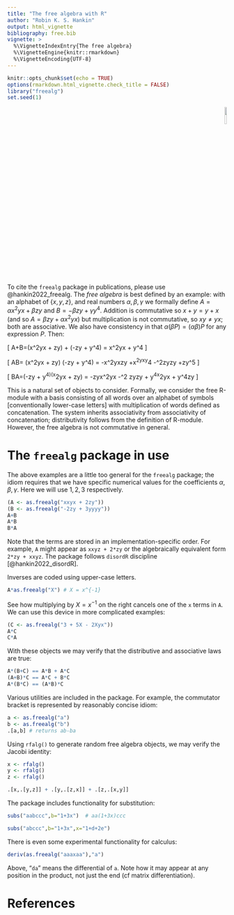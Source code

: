 ```yaml
---
title: "The free algebra with R"
author: "Robin K. S. Hankin"
output: html_vignette
bibliography: free.bib
vignette: >
  %\VignetteIndexEntry{The free algebra}
  %\VignetteEngine{knitr::rmarkdown}
  %\VignetteEncoding{UTF-8}
---
```



```r
knitr::opts_chunk$set(echo = TRUE)
options(rmarkdown.html_vignette.check_title = FALSE)
library("freealg")
set.seed(1)
```

<p style="text-align: right;">
![](`r system.file("help/figures/freealg.png", package = "freealg")`){width=10%}
</p>

To cite the `freealg` package in publications, please use @hankin2022_freealg.
The _free algebra_ is best defined by an example: with an alphabet of
$\{x,y,z\}$, and real numbers $\alpha,\beta,\gamma$ we formally define
$A=\alpha x^2yx + \beta zy$ and $B=-\beta zy + \gamma y^4$.  Addition
is commutative so $x+y=y+x$ (and so $A=\beta zy + \alpha x^2yx$) but
multiplication is not commutative, so $xy\neq yx$; both are
associative.  We also have consistency in that $\alpha(\beta
P)=(\alpha\beta)P$ for any expression $P$.  Then:

\[
A+B=(\alpha x^2yx + \beta zy) + (-\beta zy + \gamma y^4) = \alpha x^2yx + \gamma y^4
\]

\[
AB=
(\alpha x^2yx + \beta zy)
(-\beta zy + \gamma y^4)
=
-\alpha\beta x^2yxzy +\alpha\gamma x^2yxy^4 -\beta^2zyzy +\beta\gamma zy^5
\]

\[
BA=(-\beta zy + \gamma y^4)(\alpha x^2yx + \beta zy)
=
-\alpha\beta zyx^2yx
-\beta^2 zyzy
+ \alpha\gamma y^4x^2yx
+ \beta\gamma y^4zy
\]

This is a natural set of objects to consider.  Formally, we consider
the free R-module with a basis consisting of all words over an
alphabet of symbols [conventionally lower-case letters] with
multiplication of words defined as concatenation.  The system inherits
associativity from associativity of concatenation; distributivity
follows from the definition of R-module.  However, the free algebra is
not commutative in general.

# The `freealg` package in use

The above examples are a little too general for the `freealg` package;
the idiom requires that we have specific numerical values for the
coefficients $\alpha,\beta,\gamma$.  Here we will use $1,2,3$
respectively.

```r
(A <- as.freealg("xxyx + 2zy"))
(B <- as.freealg("-2zy + 3yyyy"))
A+B
A*B
B*A
```

Note that the terms are stored in an implementation-specific order.
For example, `A` might appear as `xxyz + 2*zy` or the algebraically
equivalent form `2*zy + xxyz`.  The package follows `disordR`
discipline [@hankin2022_disordR].

Inverses are coded using upper-case letters. 

```r
A*as.freealg("X") # X = x^{-1}
```

See how multiplying by $X=x^{-1}$ on the right cancels one of the `x`
terms in `A`.  We can use this device in more complicated examples:

```r
(C <- as.freealg("3 + 5X - 2Xyx"))
A*C
C*A
```

With these objects we may verify that the distributive and associative
laws are true:

```r
A*(B+C) == A*B + A*C
(A+B)*C == A*C + B*C
A*(B*C) == (A*B)*C
```

Various utilities are included in the package.  For example, the
commutator bracket is represented by reasonably concise idiom:

```r
a <- as.freealg("a")
b <- as.freealg("b")
.[a,b] # returns ab-ba
```

Using `rfalg()` to generate random free algebra objects, we may verify
the Jacobi identity:


```r
x <- rfalg()
y <- rfalg()
z <- rfalg()

.[x,.[y,z]] + .[y,.[z,x]] + .[z,.[x,y]]
```

The package includes functionality for substitution:


```r
subs("aabccc",b="1+3x")  # aa(1+3x)ccc
```


```r
subs("abccc",b="1+3x",x="1+d+2e")
```

There is even some experimental functionality for calculus:

```r
deriv(as.freealg("aaaxaa"),"a")
```

Above, "`da`" means the differential of `a`.  Note how it may appear
at any position in the product, not just the end (cf matrix
differentiation).

# References